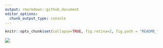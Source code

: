 ```yaml
---
output: rmarkdown::github_document
editor_options: 
  chunk_output_type: console
---
```


```r
knitr::opts_chunk$set(collapse=TRUE, fig.retina=2, fig.path = "README_figs/README-")
```


![](https://raw.githubusercontent.com/carstenstann/Opioid_Crisis_Analysis/master/README_figs/StateSpending.png)